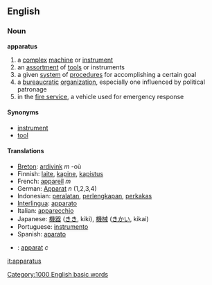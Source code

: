==English==
=== Noun ===
'''apparatus'''

# a [[complex]] [[machine]] or [[instrument]]
# an [[assortment]] of [[tool]]s or instruments
# a given [[system]] of [[procedure]]s for accomplishing a certain goal
# a [[bureaucratic]] [[organization]], especially one influenced by political patronage
# in the [[fire service]], a vehicle used for emergency response

==== Synonyms ====
*[[instrument]]
*[[tool]]

==== Translations ====
*[[Breton]]: [[ardivink]] ''m'' -où
*Finnish: [[laite]], [[kapine]], [[kapistus]]
*French: [[appareil]] ''m''
*German: [[Apparat]] ''n'' (1,2,3,4)
*Indonesian: [[alat|peralatan]], [[lengkap|perlengkapan]], [[perkakas]]
*[[Interlingua]]: [[apparato]] 
*Italian: [[apparecchio]] 
*Japanese: [[機器]] ([[きき]], kiki), [[機械]] ([[きかい]], kikai)
*Portuguese: [[instrumento]] 
*Spanish: [[aparato]]
*{{sv}}: [[apparat]] ''c''

[[it:apparatus]]
[[Category:1000 English basic words]]